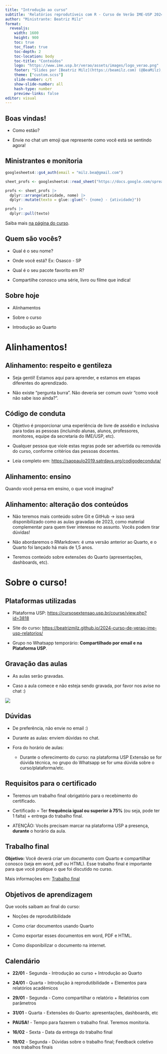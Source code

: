 ```yaml
---
title: "Introdução ao curso"
subtitle: 'Relatórios reprodutíveis com R - Curso de Verão IME-USP 2024' 
author: "Ministrante: Beatriz Milz"
format: 
  revealjs:
    width: 1600
    height: 900  
    toc: true
    toc_float: true
    toc-depth: 2
    toc-location: body
    toc-title: "Conteúdos"
    logo: "https://www.ime.usp.br/verao/assets/images/logo_verao.png" 
    footer: "Slides por [Beatriz Milz](https://beamilz.com) (@BeaMilz), feito com  [Quarto](https://quarto.org/docs/presentations/revealjs/index.html). Código disponível no [GitHub](https://beatrizmilz.github.io/2024-curso-de-verao-ime-usp-relatorios/)."
    theme: ["custom.scss"]
    slide-number: c/t
    show-slide-number: all
    hash-type: number
    preview-links: false    
editor: visual
---
```


## Boas vindas!

-   Como estão?

-   Envie no chat um emoji que represente como você está se sentindo agora!

## Ministrantes e monitoria

```r
googlesheets4::gs4_auth(email = "milz.bea@gmail.com")

sheet_profs <- googlesheets4::read_sheet("https://docs.google.com/spreadsheets/d/127pSSmT7o6zTjg9wslajkklXiXgb2lXAWwHcatZEYbU/", sheet = "info-profs")

profs <- sheet_profs |> 
  dplyr::arrange(atividade, nome) |> 
  dplyr::mutate(texto = glue::glue("- {nome} - {atividade}"))

profs |>
  dplyr::pull(texto)

```

Saiba mais [na página do curso](https://beatrizmilz.github.io/2024-curso-de-verao-ime-usp-relatorios/profs.html).

## Quem são vocês?

-   Qual é o seu nome?

-   Onde você está? Ex: Osasco - SP

-   Qual é o seu pacote favorito em R?

-   Compartilhe conosco uma série, livro ou filme que indica!

## Sobre hoje

-   Alinhamentos

-   Sobre o curso

-   Introdução ao Quarto

# Alinhamentos!

## Alinhamento: respeito e gentileza

-   Seja gentil! Estamos aqui para aprender, e estamos em etapas diferentes do aprendizado.

-   Não existe "pergunta burra". Não deveria ser comum ouvir "como você não sabe isso ainda?".

## Código de conduta

-   Objetivo é proporcionar uma experiência de livre de assédio e inclusiva para todas as pessoas (incluindo alunas, alunos, professores, monitores, equipe da secretaria do IME/USP, etc).

-   Qualquer pessoa que viole estas regras pode ser advertida ou removida do curso, conforme critérios das pessoas docentes.

-   Leia completo em: <https://saopaulo2019.satrdays.org/codigodeconduta/>

## Alinhamento: ensino

Quando você pensa em ensino, o que você imagina?

## Alinhamento: alteração dos conteúdos

-   Não teremos mais conteúdo sobre Git e GitHub -\> isso será disponibilizado como as aulas gravadas de 2023, como material complementar para quem tiver interesse no assunto. Vocês podem tirar dúvidas!

-   Não abordaremos o RMarkdown: é uma versão anterior ao Quarto, e o Quarto foi lançado há mais de 1,5 anos.

-   Teremos conteúdo sobre extensões do Quarto (apresentações, dashboards, etc).

# Sobre o curso!

## Plataformas utilizadas

-   Plataforma USP: <https://cursosextensao.usp.br/course/view.php?id=3818>

-   Site do curso: <https://beatrizmilz.github.io/2024-curso-de-verao-ime-usp-relatorios/>

-   Grupo no Whatsapp temporário: **Compartilhado por email e na Plataforma USP**.

## Gravação das aulas

-   As aulas serão gravadas.

-   Caso a aula comece e não esteja sendo gravada, por favor nos avise no chat :)

![](images/paste-66D271C4.png){fig-align="center"}

## Dúvidas

-   De preferência, não envie no email :)

-   Durante as aulas: enviem dúvidas no chat.

-   Fora do horário de aulas:

    -   Durante o oferecimento do curso: na plataforma USP Extensão se for dúvida técnica, no grupo do Whatsapp se for uma dúvida sobre o curso/plataforma/etc.

## Requisitos para o certificado

-   Teremos um trabalho final obrigatório para o recebimento do certificado.

-   Certificado = Ter **frequência igual ou superior à 75%** (ou seja, pode ter 1 falta) + entrega do trabalho final.

-   ATENÇÃO: Vocês precisam marcar na plataforma USP a presença, **durante** o horário da aula.

## Trabalho final

**Objetivo:** Você deverá criar um documento com Quarto e compartilhar conosco (seja em word, pdf ou HTML). Esse trabalho final é importante para que você pratique o que foi discutido no curso.

Mais informações em: [Trabalho final](https://beatrizmilz.github.io/2024-curso-de-verao-ime-usp-relatorios/trabalho_final.html)

## Objetivos de aprendizagem

Que vocês saibam ao final do curso:

-   Noções de reprodutibilidade

-   Como criar documentos usando Quarto

-   Como exportar esses documentos em word, PDF e HTML.

-   Como disponibilizar o documento na internet.

## Calendário

-   **22/01** - Segunda - Introdução ao curso + Introdução ao Quarto

-   **24/01** - Quarta - Introdução à reprodutibilidade + Elementos para relatórios acadêmicos

-   **29/01** - Segunda - Como compartilhar o relatório + Relatórios com parâmetros

-   **31/01** - Quarta - Extensões do Quarto: apresentações, dashboards, etc

-   **PAUSA!** - Tempo para fazerem o trabalho final. Teremos monitoria.

-   **16/02** - Sexta - Data da entrega do trabalho final

-   **19/02** - Segunda - Dúvidas sobre o trabalho final; Feedback coletivo nos trabalhos finais
